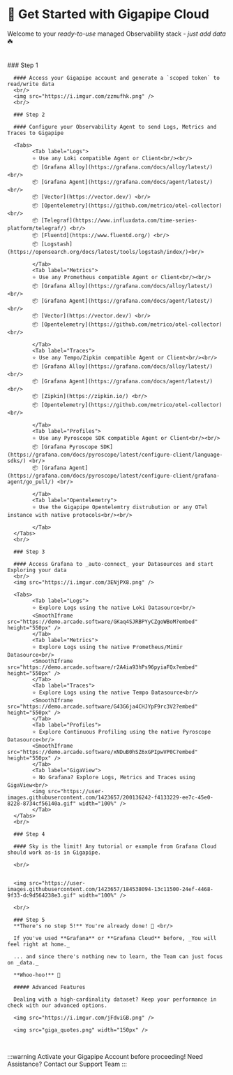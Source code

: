 


# 🏁 Get Started with Gigapipe Cloud

Welcome to your _ready-to-use_ managed Observability stack - _just add data_ ☘️

<br/>

<Steps>
      ### Step 1

      #### Access your Gigapipe account and generate a `scoped token` to read/write data
      <br/>
      <img src="https://i.imgur.com/zzmufhk.png" />
      <br/>

      ### Step 2

      #### Configure your Observability Agent to send Logs, Metrics and Traces to Gigapipe

      <Tabs>
            <Tab label="Logs">
            ⭐ Use any Loki compatible Agent or Client<br/><br/>
            📦 [Grafana Alloy](https://grafana.com/docs/alloy/latest/) <br/>
            📦 [Grafana Agent](https://grafana.com/docs/agent/latest/) <br/>
            📦 [Vector](https://vector.dev/) <br/>
            📦 [Opentelemetry](https://github.com/metrico/otel-collector) <br/>
            📦 [Telegraf](https://www.influxdata.com/time-series-platform/telegraf/) <br/>
            📦 [Fluentd](https://www.fluentd.org/) <br/>
            📦 [Logstash](https://opensearch.org/docs/latest/tools/logstash/index/)<br/>
            
            </Tab>
            <Tab label="Metrics">
            ⭐ Use any Prometheus compatible Agent or Client<br/><br/>
            📦 [Grafana Alloy](https://grafana.com/docs/alloy/latest/) <br/>
            📦 [Grafana Agent](https://grafana.com/docs/agent/latest/) <br/>
            📦 [Vector](https://vector.dev/) <br/>
            📦 [Opentelemetry](https://github.com/metrico/otel-collector)<br/>
            
            </Tab>
            <Tab label="Traces">
            ⭐ Use any Tempo/Zipkin compatible Agent or Client<br/><br/>
            📦 [Grafana Alloy](https://grafana.com/docs/alloy/latest/) <br/>
            📦 [Grafana Agent](https://grafana.com/docs/agent/latest/) <br/>
            📦 [Zipkin](https://zipkin.io/) <br/>
            📦 [Opentelemetry](https://github.com/metrico/otel-collector)<br/>
            
            </Tab>
            <Tab label="Profiles">
            ⭐ Use any Pyroscope SDK compatible Agent or Client<br/><br/>
            📦 [Grafana Pyroscope SDK](https://grafana.com/docs/pyroscope/latest/configure-client/language-sdks/) <br/>
            📦 [Grafana Agent](https://grafana.com/docs/pyroscope/latest/configure-client/grafana-agent/go_pull/) <br/>
            
            </Tab>
            <Tab label="Opentelemetry">
            ⭐ Use the Gigapipe Opentelemtry distrubution or any OTel instance with native protocols<br/><br/>
            
            </Tab>
      </Tabs>
      <br/>

      ### Step 3

      #### Access Grafana to _auto-connect_ your Datasources and start Exploring your data
      <br/>
      <img src="https://i.imgur.com/3ENjPX8.png" />

      <Tabs>
            <Tab label="Logs">
            ⭐ Explore Logs using the native Loki Datasource<br/>
            <SmoothIframe src="https://demo.arcade.software/GKaq4SJRBPYyCZgoWBoM?embed" height="550px" />
            </Tab>
            <Tab label="Metrics">
            ⭐ Explore Logs using the native Prometheus/Mimir Datasource<br/>
            <SmoothIframe src="https://demo.arcade.software/r2A4ia93hPs96pyiaFQx?embed" height="550px" />
            </Tab>
            <Tab label="Traces">
            ⭐ Explore Logs using the native Tempo Datasource<br/>
            <SmoothIframe src="https://demo.arcade.software/G43G6ja4CHJYpF9rc3V2?embed" height="550px" />
            </Tab>
            <Tab label="Profiles">
            ⭐ Explore Continuous Profiling using the native Pyroscope Datasource<br/>
            <SmoothIframe src="https://demo.arcade.software/xNDuB0hSZ6xGPIpwVP0C?embed" height="550px" />
            </Tab>
            <Tab label="GigaView">
            ⭐ No Grafana? Explore Logs, Metrics and Traces using GigaView<br/>
            <img src="https://user-images.githubusercontent.com/1423657/200136242-f4133229-ee7c-45e0-8228-8734cf56140a.gif" width="100%" />
            </Tab>
      </Tabs>
      <br/>

      ### Step 4

      #### Sky is the limit! Any tutorial or example from Grafana Cloud should work as-is in Gigapipe.

      <br/>


      <img src="https://user-images.githubusercontent.com/1423657/184538094-13c11500-24ef-4468-9f33-dc9d564238e3.gif" width="100%" />

      <br/>

      ### Step 5
      **There's no step 5!** You're already done! 🎉 <br/>

      If you've used **Grafana** or **Grafana Cloud** before, _You will feel right at home._ 

      ... and since there's nothing new to learn, the Team can just focus on _data._ 

      **Whoo-hoo!** 🎉 

      ##### Advanced Features

      Dealing with a high-cardinality dataset? Keep your performance in check with our advanced options.

      <img src="https://i.imgur.com/jFdviGB.png" />

      <img src="giga_quotes.png" width="150px" />

</Steps>

<br/>

:::warning Activate your Gigapipe Account before proceeding!
Need Assistance? Contact our Support Team
:::
